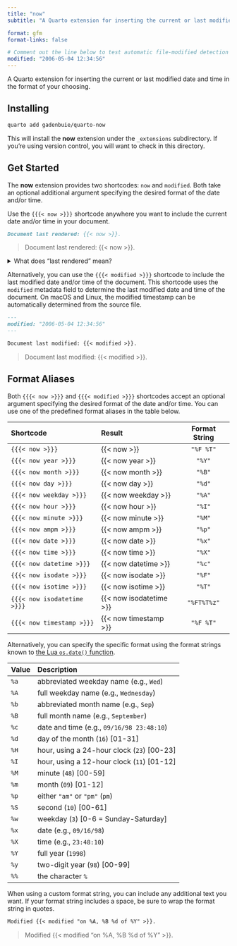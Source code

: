 ```yaml
---
title: "now"
subtitle: "A Quarto extension for inserting the current or last modified date and time"

format: gfm
format-links: false

# Comment out the line below to test automatic file-modified detection
modified: "2006-05-04 12:34:56"
---
```


A Quarto extension for inserting the current or last modified date and time in the format of your choosing.

## Installing

```bash
quarto add gadenbuie/quarto-now
```

This will install the **now** extension under the `_extensions` subdirectory.
If you're using version control, you will want to check in this directory.

## Get Started

The **now** extension provides two shortcodes: `now` and `modified`.
Both take an optional additional argument specifying the desired format of the date and/or time.

Use the `{{{< now >}}}` shortcode anywhere you want to include the current date and/or time in your document.

```.markdown
Document last rendered: {{< now >}}.
```

> Document last rendered: {{< now >}}.

<details><summary>What does "last rendered" mean?</summary>
"Last rendered" means the date and time when you called `quarto render` or when the document was rendered by `quarto preview`.

Because `now` is a shortcode, its value is re-calculated every time the document renders, even if you've frozen the document with `freeze: true`.
Frozen documents don't re-run computed code chunks, but their shortcodes are still re-evaluated.

So `{{{< now >}}}` is best for things like copyright notices in footers -- try `{{{< now year >}}}` for that one -- or other places where you know that `quarto render` is synonymous with "last updated".
</details>

Alternatively, you can use the `{{{< modified >}}}` shortcode to include the last modified date and/or time of the document.
This shortcode uses the `modified` metadata field to determine the last modified date and time of the document.
On macOS and Linux, the modified timestamp can be automatically determined from the source file.

```.markdown
---
modified: "2006-05-04 12:34:56"
---

Document last modified: {{< modified >}}.
```

> Document last modified: {{< modified >}}.

## Format Aliases

Both `{{{< now >}}}` and `{{{< modified >}}}` shortcodes accept an optional argument specifying the desired format of the date and/or time.
You can use one of the predefined format aliases in the table below.

| Shortcode | Result | Format String |
|:----------|:-------|:--------------:|
| `{{{< now >}}}` | {{< now >}} | `"%F %T"` |
| `{{{< now year >}}}` | {{< now year >}} | `"%Y"` |
| `{{{< now month >}}}` | {{< now month >}} | `"%B"` |
| `{{{< now day >}}}` | {{< now day >}} | `"%d"` |
| `{{{< now weekday >}}}` | {{< now weekday >}} | `"%A"` |
| `{{{< now hour >}}}` | {{< now hour >}} | `"%I"` |
| `{{{< now minute >}}}` | {{< now minute >}} | `"%M"` |
| `{{{< now ampm >}}}` | {{< now ampm >}} | `"%p"` |
| `{{{< now date >}}}` | {{< now date >}} | `"%x"` |
| `{{{< now time >}}}` | {{< now time >}} | `"%X"` |
| `{{{< now datetime >}}}` | {{< now datetime >}} | `"%c"` |
| `{{{< now isodate >}}}` | {{< now isodate >}} | `"%F"` |
| `{{{< now isotime >}}}` | {{< now isotime >}} | `"%T"` |
| `{{{< now isodatetime >}}}` | {{< now isodatetime >}} | `"%FT%T%z"` |
| `{{{< now timestamp >}}}` | {{< now timestamp >}} | `"%F %T"` |

Alternatively, you can specify the specific format using the format strings known to [the Lua `os.date()` function](https://www.lua.org/pil/22.1.html).

| Value | Description |
|:------|:------------|
|  `%a` | abbreviated weekday name (e.g., `Wed`)  |
|  `%A` | full weekday name (e.g., `Wednesday`)  |
|  `%b` | abbreviated month name (e.g., `Sep`)  |
|  `%B` | full month name (e.g., `September`)  |
|  `%c` | date and time (e.g., `09/16/98 23:48:10`)  |
|  `%d` | day of the month (`16`) \[01-31\]  |
|  `%H` | hour, using a 24-hour clock (`23`) \[00-23\]  |
|  `%I` | hour, using a 12-hour clock (`11`) \[01-12\]  |
|  `%M` | minute (`48`) \[00-59\]  |
|  `%m` | month (`09`) \[01-12\]  |
|  `%p` | either `"am"` or `"pm"` (`pm`)  |
|  `%S` | second (`10`) \[00-61\]  |
|  `%w` | weekday (`3`) \[0-6 = Sunday-Saturday\]  |
|  `%x` | date (e.g., `09/16/98`)  |
|  `%X` | time (e.g., `23:48:10`)  |
|  `%Y` | full year (`1998`)  |
|  `%y` | two-digit year (`98`) \[00-99\]  |
|  `%%` | the character `%` |

When using a custom format string, you can include any additional text you want.
If your format string includes a space, be sure to wrap the format string in quotes.

```.markdown
Modified {{< modified "on %A, %B %d of %Y" >}}.
```

> Modified {{< modified "on %A, %B %d of %Y" >}}.
